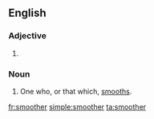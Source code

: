 ==English==

===Adjective===
{{en-adj}}

# {{comparative of|smooth}}

===Noun===
{{en-noun}}

# One who, or that which, [[smooth]]s.

[[fr:smoother]]
[[simple:smoother]]
[[ta:smoother]]
